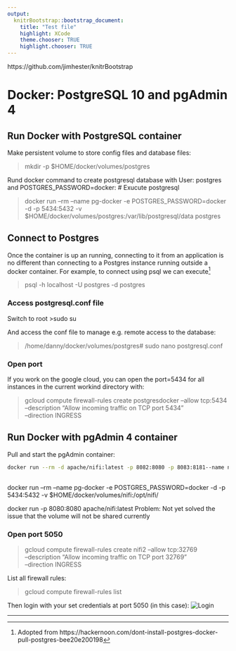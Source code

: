 ```yaml
---
output:
  knitrBootstrap::bootstrap_document:
    title: "Test file"
    highlight: XCode
    theme.chooser: TRUE
    highlight.chooser: TRUE
---
```


https://github.com/jimhester/knitrBootstrap


# Docker: PostgreSQL 10 and pgAdmin 4

## Run Docker with PostgreSQL container

Make persistent volume to store config files and database files:

>mkdir -p $HOME/docker/volumes/postgres

Rund docker command to create postgresql database with User: postgres and POSTGRES_PASSWORD=docker:
# Exucute postgresql 



>docker run --rm   --name pg-docker -e POSTGRES_PASSWORD=docker -d -p 5434:5432 -v $HOME/docker/volumes/postgres:/var/lib/postgresql/data  postgres

## Connect to Postgres

Once the container is up an running, connecting to it from an application is no different than connecting to a Postgres instance running outside a docker container. For example, to connect using psql we can execute[^1]

>psql -h localhost -U postgres -d postgres

### Access postgresql.conf file

Switch to root 
>sudo su


And access the conf file to manage e.g. remote access to the database:

>/home/danny/docker/volumes/postgres# sudo nano postgresql.conf


### Open port

If you work on the google cloud, you can open the port=5434 for all instances in the current workind directory with:

>gcloud compute firewall-rules create postgresdocker --allow tcp:5434 \
      --description "Allow incoming traffic on TCP port 5434" \
      --direction INGRESS

      
##  Run Docker with pgAdmin 4 container

Pull and start the pgAdmin container:




```bash
docker run --rm -d apache/nifi:latest -p 8082:8080 -p 8083:8181--name nifi2 -v home/danny/docker/volumes/nifi2:rw
        
```

docker run --rm   --name pg-docker -e POSTGRES_PASSWORD=docker -d -p 5434:5432 -v $HOME/docker/volumes/nifi:/opt/nifi/

docker run -p 8080:8080 apache/nifi:latest
Problem: Not yet solved the issue that the volume will not be shared currently

       
### Open port 5050 


>gcloud compute firewall-rules create nifi2 --allow tcp:32769 \
      --description "Allow incoming traffic on TCP port 32769" \
      --direction INGRESS
 
        
List all firewall rules:

>gcloud compute firewall-rules list

Then login with your set credentials at port 5050 (in this case):
![Login](pgAdmin_login.png) 
        
        

***
[^1]: Adopted from https://hackernoon.com/dont-install-postgres-docker-pull-postgres-bee20e200198